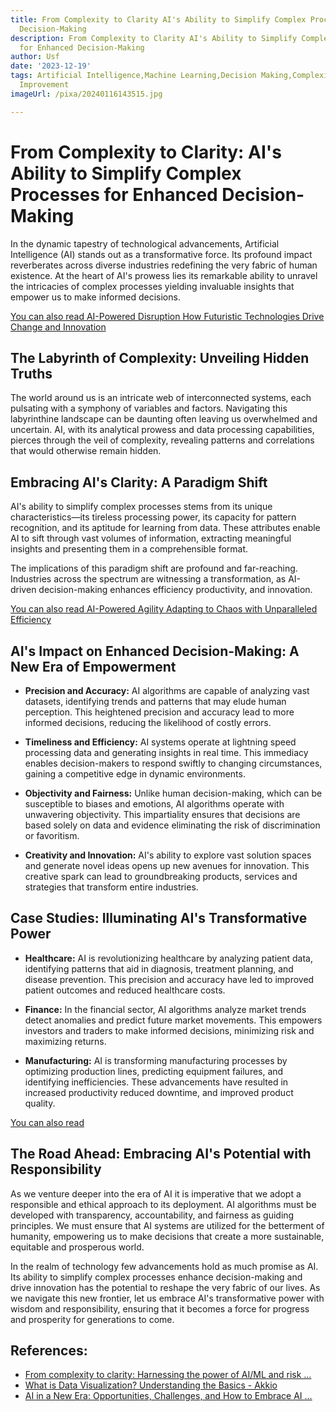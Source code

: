 ```yaml
---
title: From Complexity to Clarity AI's Ability to Simplify Complex Processes for Enhanced
  Decision-Making
description: From Complexity to Clarity AI's Ability to Simplify Complex Processes
  for Enhanced Decision-Making
author: Usf
date: '2023-12-19'
tags: Artificial Intelligence,Machine Learning,Decision Making,Complexity,Clarity,Simplification,Process
  Improvement
imageUrl: /pixa/20240116143515.jpg

---
```

# From Complexity to Clarity: AI's Ability to Simplify  Complex  Processes for Enhanced  Decision-Making

In the  dynamic tapestry of technological advancements, Artificial Intelligence (AI) stands out as a transformative force. Its profound impact reverberates across diverse industries redefining the very fabric of human existence. At the heart of  AI's prowess  lies its remarkable  ability to unravel the intricacies  of complex processes yielding invaluable insights that empower us to make informed decisions.

[You can also read AI-Powered Disruption  How Futuristic Technologies Drive Change  and Innovation](AI-Powered%20Disruption%20How%20Futuristic%20Technologies%20Drive%20Change%20and%20Innovation)


## The  Labyrinth of Complexity: Unveiling Hidden Truths

The world around us is an intricate web of interconnected systems, each pulsating with a symphony of variables and factors. Navigating this labyrinthine landscape can be daunting often leaving us overwhelmed and uncertain. AI,  with its analytical prowess and data processing capabilities, pierces through the veil of complexity, revealing patterns and  correlations that would  otherwise  remain hidden.

## Embracing AI's Clarity: A Paradigm Shift

AI's ability to simplify complex processes stems from its unique characteristics—its tireless  processing power, its capacity for pattern recognition, and  its aptitude for learning from data. These attributes enable AI to sift  through vast  volumes of information, extracting meaningful insights and presenting them  in a comprehensible format.

The implications of this paradigm shift are profound and  far-reaching. Industries across the spectrum  are witnessing a transformation, as AI-driven decision-making enhances efficiency productivity, and innovation.

[You can also read AI-Powered Agility Adapting to Chaos with Unparalleled Efficiency](AI-Powered%20Agility%20Adapting%20to%20Chaos%20with%20Unparalleled%20Efficiency)


## AI's Impact on Enhanced Decision-Making: A New  Era of Empowerment

* **Precision  and Accuracy:** AI algorithms are capable of analyzing vast datasets, identifying trends and patterns that may elude human perception. This heightened precision and accuracy lead to more  informed decisions, reducing the likelihood of costly errors.

* **Timeliness and Efficiency:** AI systems operate at lightning speed processing  data and generating insights in real time. This immediacy enables decision-makers to  respond swiftly to changing circumstances, gaining a competitive edge in  dynamic  environments.

* **Objectivity and Fairness:** Unlike human decision-making,  which can be susceptible to biases and  emotions,  AI algorithms operate with unwavering objectivity. This impartiality ensures that decisions are based solely on data and evidence eliminating the risk  of discrimination or favoritism.

* **Creativity and Innovation:** AI's ability to explore vast solution spaces and generate novel ideas opens up new avenues for innovation. This creative spark can lead  to groundbreaking products, services and strategies that transform entire industries.

## Case Studies: Illuminating AI's Transformative Power

* **Healthcare:** AI is revolutionizing healthcare by analyzing patient data,  identifying patterns that aid in  diagnosis, treatment planning, and  disease prevention. This precision and accuracy have  led to improved patient outcomes and reduced healthcare costs.

* **Finance:** In the financial sector, AI algorithms analyze market trends detect anomalies and predict future market movements. This empowers investors and traders to make informed decisions, minimizing risk  and maximizing returns.

* **Manufacturing:**  AI is transforming  manufacturing  processes by optimizing production lines, predicting equipment failures, and identifying inefficiencies. These advancements  have resulted in increased  productivity reduced  downtime, and improved  product quality.

[You can also  read ]()


## The Road Ahead:  Embracing  AI's Potential with Responsibility

As we venture deeper into  the era of AI it is imperative that we  adopt a responsible and ethical approach to its  deployment. AI algorithms must be developed with transparency, accountability, and fairness as guiding principles. We  must ensure that AI systems are utilized for the betterment  of humanity, empowering us to make decisions that create a more sustainable, equitable  and prosperous world.

In the realm of technology few advancements hold as much promise as AI. Its  ability to simplify complex processes enhance decision-making and  drive innovation has the potential to  reshape the very  fabric of our lives. As we navigate this new frontier,  let us embrace AI's transformative power with wisdom and responsibility,  ensuring that it becomes a force for progress and prosperity for generations to  come.

## References:
- [From complexity to clarity: Harnessing the power of AI/ML and risk ...](https://issuu.com/eclinicalsol/docs/ai_ml_ebookfinal)
- [What is Data Visualization? Understanding the Basics - Akkio](https://www.akkio.com/post/ai-data-visualization)
- [AI in a New Era: Opportunities, Challenges, and How to Embrace AI ...](https://www.linkedin.com/pulse/ai-new-era-opportunities-challenges-how-embrace-responsibly-aihpf)
